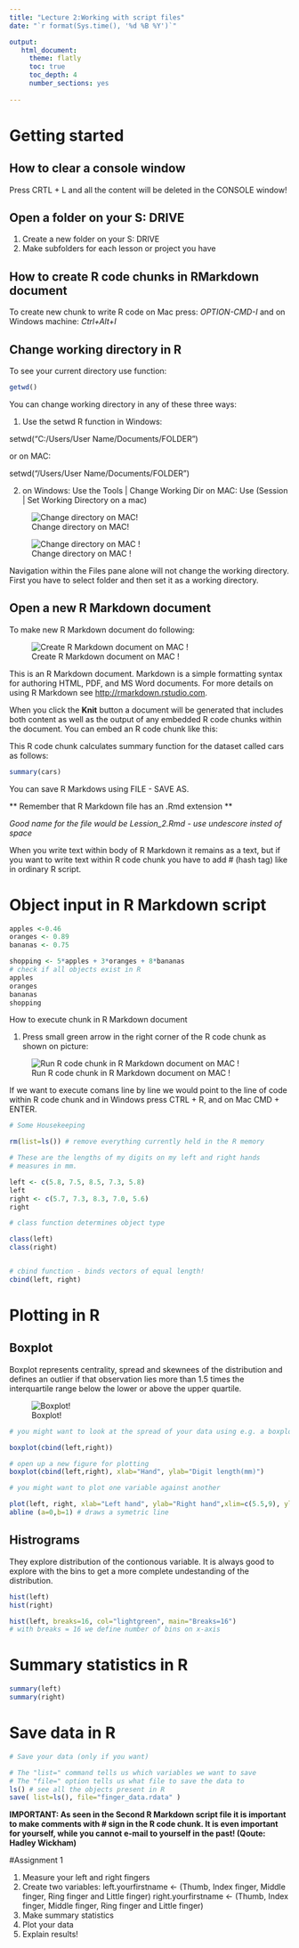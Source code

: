 ```yaml
---
title: "Lecture 2:Working with script files"
date: "`r format(Sys.time(), '%d %B %Y')`"

output:
   html_document:
     theme: flatly
     toc: true
     toc_depth: 4
     number_sections: yes
     
---
```

# Getting started

## How to clear a console window

Press CRTL + L and all the content will be deleted in the CONSOLE window!

## Open a folder on your S: DRIVE

1. Create a new folder on your S: DRIVE
2. Make subfolders for each lesson or project you have

## How to create R code chunks in RMarkdown document

To create new chunk to write R code on Mac press: *OPTION-CMD-I* and on Windows machine: *Ctrl+Alt+I*

## Change working directory in R

To see your current directory use function:

```r
getwd()
```

You can change working directory in any of these three ways:

1. Use the setwd R function in Windows:

setwd("C:/Users/User Name/Documents/FOLDER")

or on MAC:

setwd("/Users/User Name/Documents/FOLDER")
    
2. on Windows: Use the Tools | Change Working Dir
on MAC: Use (Session | Set Working Directory on a mac)

![Change directory on MAC!](/Users/alendzidic/Documents/PROJECTS/Setting_working_directory_on_MAC_1.png)

![Change directory on MAC !](/Users/alendzidic/Documents/PROJECTS/Setting_working_directory_on_MAC_2.png)

Navigation within the Files pane alone will not change the working directory. First you have to select folder and then set it as a working directory.



## Open a new R Markdown document

To make new R Markdown document do following:


![Create R Markdown document on MAC !](/Users/alendzidic/Documents/PROJECTS/Open_R_Markdown _document.png)


This is an R Markdown document. Markdown is a simple formatting syntax for authoring HTML, PDF, and MS Word documents. For more details on using R Markdown see <http://rmarkdown.rstudio.com>.

When you click the **Knit** button a document will be generated that includes both content as well as the output of any embedded R code chunks within the document. 
You can embed an R code chunk like this:

This R code chunk calculates summary function for the dataset called cars as follows:

```r
summary(cars)
```

You can save R Markdows using FILE - SAVE AS.

** Remember that R Markdown file has an .Rmd extension **

*Good name for the file would be Lession_2.Rmd - use undescore insted of space*

When you write text within body of R Markdown it remains as a text, but if you want to write text within R code chunk you have to add # (hash tag) like in ordinary R script.


# Object input in R Markdown script

```r
apples <-0.46
oranges <- 0.89
bananas <- 0.75

shopping <- 5*apples + 3*oranges + 8*bananas
# check if all objects exist in R
apples
oranges
bananas
shopping
```

How to execute chunk in R Markdown document

1. Press small green arrow in the right corner of the R code chunk as shown on picture:

![Run R code chunk in R Markdown document on MAC !](/Users/alendzidic/Documents/PROJECTS/L_2_R_Markdown.jpg)


If we want to execute comans line by line we would point to the line of code within R code chunk and in Windows press CTRL + R, and on Mac CMD + ENTER.



```r

# Some Housekeeping

rm(list=ls()) # remove everything currently held in the R memory

# These are the lengths of my digits on my left and right hands
# measures in mm.

left <- c(5.8, 7.5, 8.5, 7.3, 5.8)
left
right <- c(5.7, 7.3, 8.3, 7.0, 5.6)
right

# class function determines object type

class(left)
class(right)


# cbind function - binds vectors of equal length!
cbind(left, right)


```
# Plotting in R

## Boxplot

Boxplot represents centrality, spread and skewnees of the distribution and defines an outlier if that observation lies more than 1.5 times the interquartile range below the lower or above the upper quartile.

![Boxplot!](/Users/alendzidic/Documents/PROJECTS/R_lectures/L2/boxplot.jpg)


```r

# you might want to look at the spread of your data using e.g. a boxplot

boxplot(cbind(left,right))

# open up a new figure for plotting
boxplot(cbind(left,right), xlab="Hand", ylab="Digit length(mm)")
```


```r
# you might want to plot one variable against another

plot(left, right, xlab="Left hand", ylab="Right hand",xlim=c(5.5,9), ylim=c(5.5,9))
abline (a=0,b=1) # draws a symetric line
```

## Histrograms

They explore distribution of the contionous variable.
It is always good to explore with the bins to get a more complete undestanding of the distribution.

```r
hist(left)
hist(right)

hist(left, breaks=16, col="lightgreen", main="Breaks=16") 
# with breaks = 16 we define number of bins on x-axis

```

# Summary statistics in R

```r
summary(left)
summary(right)
```
# Save data in R

```r
# Save your data (only if you want)

# The "list=" command tells us which variables we want to save
# The "file=" option tells us what file to save the data to
ls() # see all the objects present in R
save( list=ls(), file="finger_data.rdata" )
```

**IMPORTANT: As seen in the Second R Markdown script file it is important to make comments with # sign in the R code chunk. It is even important for yourself, while you cannot e-mail to yourself in the past! (Qoute: Hadley Wickham)**

#Assignment 1

1. Measure your left and right fingers 
2. Create two variables:
left.yourfirstname <- (Thumb, Index finger, Middle finger, Ring finger and Little finger)
right.yourfirstname <- (Thumb, Index finger, Middle finger, Ring finger and Little finger)
3. Make summary statistics
4. Plot your data
5. Explain results!


